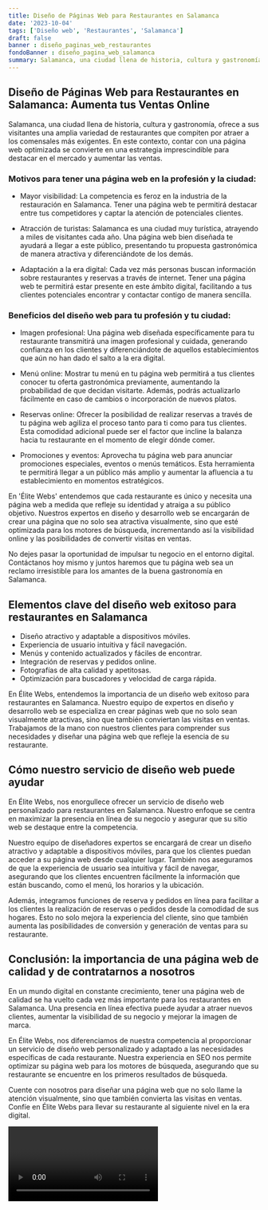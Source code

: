 ```yaml
---
title: Diseño de Páginas Web para Restaurantes en Salamanca
date: '2023-10-04'
tags: ['Diseño web', 'Restaurantes', 'Salamanca']
draft: false
banner : diseño_paginas_web_restaurantes
fondoBanner : diseño_pagina_web_salamanca
summary: Salamanca, una ciudad llena de historia, cultura y gastronomía, ofrece a sus visitantes una amplia variedad de restaurantes que compiten por atraer a los comensales más exigentes. En este contexto, contar con una página web optimizada se convierte en una estrategia imprescindible para destacar en el mercado y aumentar las ventas.
---
```


## Diseño de Páginas Web para Restaurantes en Salamanca: Aumenta tus Ventas Online

Salamanca, una ciudad llena de historia, cultura y gastronomía, ofrece a sus visitantes una amplia variedad de restaurantes que compiten por atraer a los comensales más exigentes. En este contexto, contar con una página web optimizada se convierte en una estrategia imprescindible para destacar en el mercado y aumentar las ventas.

### Motivos para tener una página web en la profesión y la ciudad:

- Mayor visibilidad: La competencia es feroz en la industria de la restauración en Salamanca. Tener una página web te permitirá destacar entre tus competidores y captar la atención de potenciales clientes.

- Atracción de turistas: Salamanca es una ciudad muy turística, atrayendo a miles de visitantes cada año. Una página web bien diseñada te ayudará a llegar a este público, presentando tu propuesta gastronómica de manera atractiva y diferenciándote de los demás.

- Adaptación a la era digital: Cada vez más personas buscan información sobre restaurantes y reservas a través de internet. Tener una página web te permitirá estar presente en este ámbito digital, facilitando a tus clientes potenciales encontrar y contactar contigo de manera sencilla.

### Beneficios del diseño web para tu profesión y tu ciudad:

- Imagen profesional: Una página web diseñada específicamente para tu restaurante transmitirá una imagen profesional y cuidada, generando confianza en los clientes y diferenciándote de aquellos establecimientos que aún no han dado el salto a la era digital.

- Menú online: Mostrar tu menú en tu página web permitirá a tus clientes conocer tu oferta gastronómica previamente, aumentando la probabilidad de que decidan visitarte. Además, podrás actualizarlo fácilmente en caso de cambios o incorporación de nuevos platos.

- Reservas online: Ofrecer la posibilidad de realizar reservas a través de tu página web agiliza el proceso tanto para ti como para tus clientes. Esta comodidad adicional puede ser el factor que incline la balanza hacia tu restaurante en el momento de elegir dónde comer.

- Promociones y eventos: Aprovecha tu página web para anunciar promociones especiales, eventos o menús temáticos. Esta herramienta te permitirá llegar a un público más amplio y aumentar la afluencia a tu establecimiento en momentos estratégicos.

En 'Élite Webs' entendemos que cada restaurante es único y necesita una página web a medida que refleje su identidad y atraiga a su público objetivo. Nuestros expertos en diseño y desarrollo web se encargarán de crear una página que no solo sea atractiva visualmente, sino que esté optimizada para los motores de búsqueda, incrementando así la visibilidad online y las posibilidades de convertir visitas en ventas.

No dejes pasar la oportunidad de impulsar tu negocio en el entorno digital. Contáctanos hoy mismo y juntos haremos que tu página web sea un reclamo irresistible para los amantes de la buena gastronomía en Salamanca.

<GifSeo />

<Cta />

## Elementos clave del diseño web exitoso para restaurantes en Salamanca
- Diseño atractivo y adaptable a dispositivos móviles.
- Experiencia de usuario intuitiva y fácil navegación.
- Menús y contenido actualizados y fáciles de encontrar.
- Integración de reservas y pedidos online.
- Fotografías de alta calidad y apetitosas.
- Optimización para buscadores y velocidad de carga rápida.

En Élite Webs, entendemos la importancia de un diseño web exitoso para restaurantes en Salamanca. Nuestro equipo de expertos en diseño y desarrollo web se especializa en crear páginas web que no solo sean visualmente atractivas, sino que también conviertan las visitas en ventas. Trabajamos de la mano con nuestros clientes para comprender sus necesidades y diseñar una página web que refleje la esencia de su restaurante.

## Cómo nuestro servicio de diseño web puede ayudar
En Élite Webs, nos enorgullece ofrecer un servicio de diseño web personalizado para restaurantes en Salamanca. Nuestro enfoque se centra en maximizar la presencia en línea de su negocio y asegurar que su sitio web se destaque entre la competencia.

Nuestro equipo de diseñadores expertos se encargará de crear un diseño atractivo y adaptable a dispositivos móviles, para que los clientes puedan acceder a su página web desde cualquier lugar. También nos aseguramos de que la experiencia de usuario sea intuitiva y fácil de navegar, asegurando que los clientes encuentren fácilmente la información que están buscando, como el menú, los horarios y la ubicación.

Además, integramos funciones de reserva y pedidos en línea para facilitar a los clientes la realización de reservas o pedidos desde la comodidad de sus hogares. Esto no solo mejora la experiencia del cliente, sino que también aumenta las posibilidades de conversión y generación de ventas para su restaurante.

## Conclusión: la importancia de una página web de calidad y de contratarnos a nosotros
En un mundo digital en constante crecimiento, tener una página web de calidad se ha vuelto cada vez más importante para los restaurantes en Salamanca. Una presencia en línea efectiva puede ayudar a atraer nuevos clientes, aumentar la visibilidad de su negocio y mejorar la imagen de marca.

En Élite Webs, nos diferenciamos de nuestra competencia al proporcionar un servicio de diseño web personalizado y adaptado a las necesidades específicas de cada restaurante. Nuestra experiencia en SEO nos permite optimizar su página web para los motores de búsqueda, asegurando que su restaurante se encuentre en los primeros resultados de búsqueda.

Cuente con nosotros para diseñar una página web que no solo llame la atención visualmente, sino que también convierta las visitas en ventas. Confíe en Élite Webs para llevar su restaurante al siguiente nivel en la era digital.

<Video />

<CtaBot job='Restaurantes' city='Salamanca'/>

<Gmaps query='Salamanca+españa+maps' />